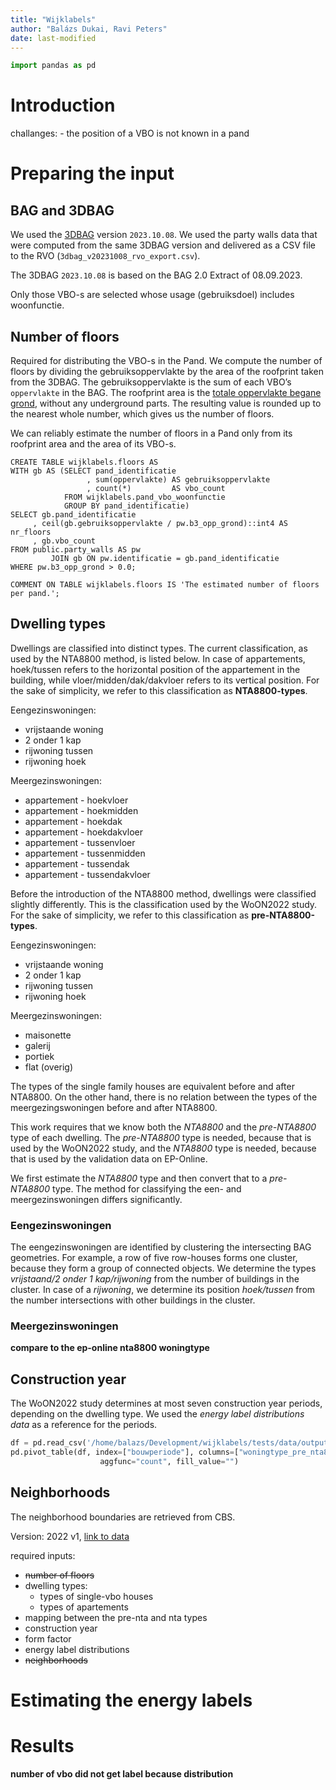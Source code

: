 ```yaml
---
title: "Wijklabels"
author: "Balázs Dukai, Ravi Peters"
date: last-modified
---
```

```python
import pandas as pd
```


# Introduction

challanges:
- the position of a VBO is not known in a pand

# Preparing the input

## BAG and 3DBAG

We used the [3DBAG](https://3dbag.nl) version `2023.10.08`.
We used the party walls data that were computed from the same 3DBAG version and delivered as a CSV file to the RVO (`3dbag_v20231008_rvo_export.csv`).

The 3DBAG `2023.10.08` is based on the BAG 2.0 Extract of 08.09.2023.

Only those VBO-s are selected whose usage (gebruiksdoel) includes woonfunctie.

## Number of floors

Required for distributing the VBO-s in the Pand.
We compute the number of floors by dividing the gebruiksoppervlakte by the area of the roofprint taken from the 3DBAG.
The gebruiksoppervlakte is the sum of each VBO's `oppervlakte` in the BAG.
The roofprint area is the [totale oppervlakte begane grond](https://docs.3dbag.nl/nl/schema/attributes/#b3_opp_grond), without any underground parts.
The resulting value is rounded up to the nearest whole number, which gives us the number of floors.

::: {.callout-note title="Assumption"}
We can reliably estimate the number of floors in a Pand only from its roofprint area and the area of its VBO-s.
:::

```sql-postgresql
CREATE TABLE wijklabels.floors AS
WITH gb AS (SELECT pand_identificatie
                 , sum(oppervlakte) AS gebruiksoppervlakte
                 , count(*)         AS vbo_count
            FROM wijklabels.pand_vbo_woonfunctie
            GROUP BY pand_identificatie)
SELECT gb.pand_identificatie
     , ceil(gb.gebruiksoppervlakte / pw.b3_opp_grond)::int4 AS nr_floors
     , gb.vbo_count
FROM public.party_walls AS pw
         JOIN gb ON pw.identificatie = gb.pand_identificatie
WHERE pw.b3_opp_grond > 0.0;

COMMENT ON TABLE wijklabels.floors IS 'The estimated number of floors per pand.';
```

## Dwelling types

Dwellings are classified into distinct types.
The current classification, as used by the NTA8800 method, is listed below.
In case of appartements, hoek/tussen refers to the horizontal position of the appartement in the building, while vloer/midden/dak/dakvloer refers to its vertical position.
For the sake of simplicity, we refer to this classification as **NTA8800-types**.

Eengezinswoningen:

- vrijstaande woning
- 2 onder 1 kap
- rijwoning tussen
- rijwoning hoek

Meergezinswoningen:

- appartement - hoekvloer
- appartement - hoekmidden
- appartement - hoekdak
- appartement - hoekdakvloer
- appartement - tussenvloer
- appartement - tussenmidden
- appartement - tussendak
- appartement - tussendakvloer

Before the introduction of the NTA8800 method, dwellings were classified slightly differently.
This is the classification used by the WoON2022 study.
For the sake of simplicity, we refer to this classification as **pre-NTA8800-types**.

Eengezinswoningen:

- vrijstaande woning
- 2 onder 1 kap
- rijwoning tussen
- rijwoning hoek

Meergezinswoningen:

- maisonette
- galerij
- portiek
- flat (overig)

The types of the single family houses are equivalent before and after NTA8800.
On the other hand, there is no relation between the types of the meergezingswoningen before and after NTA8800.

This work requires that we know both the *NTA8800* and the *pre-NTA8800* type of each dwelling.
The *pre-NTA8800* type is needed, because that is used by the WoON2022 study, and the *NTA8800* type is needed, because that is used by the validation data on EP-Online.

We first estimate the *NTA8800* type and then convert that to a *pre-NTA8800* type.
The method for classifying the een- and meergezinswoningen differs significantly.

### Eengezinswoningen

The eengezinswoningen are identified by clustering the intersecting BAG geometries.
For example, a row of five row-houses forms one cluster, because they form a group of connected objects.
We determine the types *vrijstaand/2 onder 1 kap/rijwoning* from the number of buildings in the cluster.
In case of a *rijwoning*, we determine its position *hoek/tussen* from the number intersections with other buildings in the cluster.

### Meergezinswoningen


**compare to the ep-online nta8800 woningtype**

## Construction year

The WoON2022 study determines at most seven construction year periods, depending on the dwelling type.
We used the *energy label distributions data* as a reference for the periods.

```python
df = pd.read_csv('/home/balazs/Development/wijklabels/tests/data/output/labels_individual.csv', usecols=["bouwperiode", "woningtype", "woningtype_pre_nta8800"])
pd.pivot_table(df, index=["bouwperiode"], columns=["woningtype_pre_nta8800"],
                    aggfunc="count", fill_value="")
```


## Neighborhoods

The neighborhood boundaries are retrieved from CBS.

Version: 2022 v1, [link to data](https://service.pdok.nl/cbs/wijkenbuurten/2022/atom/downloads/wijkenbuurten_2022_v1.gpkg)


required inputs:

- ~~number of floors~~
- dwelling types:
  - types of single-vbo houses
  - types of apartements
- mapping between the pre-nta and nta types
- construction year
- form factor
- energy label distributions
- ~~neighborhoods~~

# Estimating the energy labels

# Results

**number of vbo did not get label because distribution**